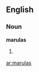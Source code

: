 ==English==

===Noun===
'''marulas'''

# {{plural of|[[marula]]}}

{{anagrams:en/aalmrsu}}
[[ar:marulas]]